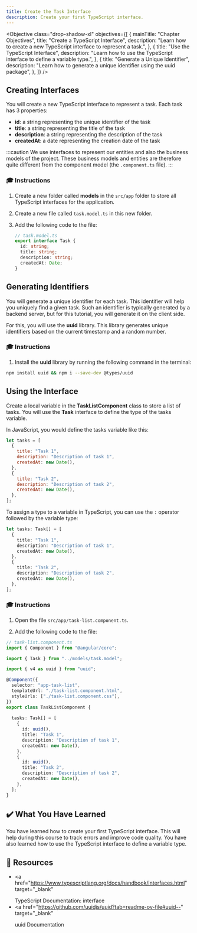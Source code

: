 ```yaml
---
title: Create the Task Interface
description: Create your first TypeScript interface.
---
```



<Objective
  class="drop-shadow-xl"
  objectives={[
    {
      mainTitle: "Chapter Objectives",
      title: "Create a TypeScript Interface",
      description:
        "Learn how to create a new TypeScript interface to represent a task.",
    },
    {
      title: "Use the TypeScript Interface",
      description:
        "Learn how to use the TypeScript interface to define a variable type.",
    },
    {
      title: "Generate a Unique Identifier",
      description:
        "Learn how to generate a unique identifier using the uuid package",
    },
  ]}
/>

## Creating Interfaces

You will create a new TypeScript interface to represent a task.
Each task has 3 properties:

- **id**: a string representing the unique identifier of the task
- **title**: a string representing the title of the task
- **description**: a string representing the description of the task
- **createdAt**: a date representing the creation date of the task

:::caution
We use interfaces to represent our entities and also the business models of the project.
These business models and entities are therefore quite different from the component model (the `.component.ts` file).
:::

### 🎓 Instructions

<Steps>

1. Create a new folder called **models** in the `src/app` folder to store all TypeScript interfaces for the application.

1. Create a new file called `task.model.ts` in this new folder.

1. Add the following code to the file:

   ```typescript
   // task.model.ts
   export interface Task {
     id: string;
     title: string;
     description: string;
     createdAt: Date;
   }
   ```

</Steps>

## Generating Identifiers

You will generate a unique identifier for each task. This identifier will help you uniquely find a given task.
Such an identifier is typically generated by a backend server, but for this tutorial, you will generate it on the client side.

For this, you will use the **uuid** library. This library generates unique identifiers based on the current timestamp and a random number.

### 🎓 Instructions

1. Install the **uuid** library by running the following command in the terminal:

```bash
npm install uuid && npm i --save-dev @types/uuid
```

## Using the Interface

Create a local variable in the **TaskListComponent** class to store a list of tasks.
You will use the **Task** interface to define the type of the tasks variable.

In JavaScript, you would define the tasks variable like this:

```javascript
let tasks = [
  {
    title: "Task 1",
    description: "Description of task 1",
    createdAt: new Date(),
  },
  {
    title: "Task 2",
    description: "Description of task 2",
    createdAt: new Date(),
  },
];
```

To assign a type to a variable in TypeScript, you can use the `:` operator followed by the variable type:

```typescript ins=": Task[]"
let tasks: Task[] = [
  {
    title: "Task 1",
    description: "Description of task 1",
    createdAt: new Date(),
  },
  {
    title: "Task 2",
    description: "Description of task 2",
    createdAt: new Date(),
  },
];
```

### 🎓 Instructions

1. Open the file `src/app/task-list.component.ts`.

2. Add the following code to the file:

```typescript ins={"Import the task interface": 3-4} ins={"Import the uuid package": 5-6} ins={"Add the tasks variable": 14-28}
// task-list.component.ts
import { Component } from "@angular/core";

import { Task } from "../models/task.model";

import { v4 as uuid } from "uuid";

@Component({
  selector: "app-task-list",
  templateUrl: "./task-list.component.html",
  styleUrls: ["./task-list.component.css"],
})
export class TaskListComponent {
  
  tasks: Task[] = [
    {
      id: uuid(),
      title: "Task 1",
      description: "Description of task 1",
      createdAt: new Date(),
    },
    {
      id: uuid(),
      title: "Task 2",
      description: "Description of task 2",
      createdAt: new Date(),
    },
  ];
}
```

## ✔️ What You Have Learned

You have learned how to create your first TypeScript interface. This will help during this course to track errors and improve code quality.
You have also learned how to use the TypeScript interface to define a variable type.

## 🔗 Resources

- <a
    href="https://www.typescriptlang.org/docs/handbook/interfaces.html"
    target="_blank"
  >
    TypeScript Documentation: interface
  </a>
- <a
    href="https://github.com/uuidjs/uuid?tab=readme-ov-file#uuid--"
    target="_blank"
  >
    uuid Documentation
  </a>
